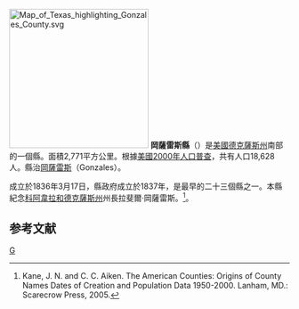{{noteTA
|T=zh-hans:冈萨雷斯县 (得克萨斯州);zh-hk:岡薩雷斯縣 (德克薩斯州);zh-tw:岡薩雷斯郡 (德克薩斯州);
}}

[[File:Map_of_Texas_highlighting_Gonzales_County.svg|250px]]
'''岡薩雷斯縣'''（{{lang-en|Gonzales County}}）是[[美國|美國]][[德克薩斯州|德克薩斯州]]南部的一個縣。面積2,771平方公里。根據[[美國2000年人口普查|美國2000年人口普查]]，共有人口18,628人。縣治[[岡薩雷斯_(德克薩斯州)|岡薩雷斯]]（Gonzales）。

成立於1836年3月17日，縣政府成立於1837年，是最早的二十三個縣之一。本縣紀念[[科阿韋拉和德克薩斯州|科阿韋拉和德克薩斯州]]州長拉斐爾·岡薩雷斯。<ref>Kane, J. N. and C. C. Aiken. The American Counties: Origins of County Names Dates of Creation and Population Data 1950-2000. Lanham, MD.: Scarecrow Press, 2005.</ref>。

== 参考文献 ==
<div class="references-small">
<references />
</div>
{{德克萨斯州}}
{{texas-stub}}

[[Category:得克萨斯州行政区划|G]]